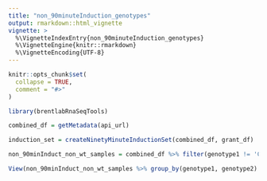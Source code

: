 ```yaml
---
title: "non_90minuteInduction_genotypes"
output: rmarkdown::html_vignette
vignette: >
  %\VignetteIndexEntry{non_90minuteInduction_genotypes}
  %\VignetteEngine{knitr::rmarkdown}
  %\VignetteEncoding{UTF-8}
---
```


```r
knitr::opts_chunk$set(
  collapse = TRUE,
  comment = "#>"
)
```

```r
library(brentlabRnaSeqTools)
```

```r
combined_df = getMetadata(api_url)
```

```r
induction_set = createNinetyMinuteInductionSet(combined_df, grant_df)
```

```r
non_90minInduct_non_wt_samples = combined_df %>% filter(genotype1 != 'CNAG_00000', (!genotype1 %in% induction_set$GENOTYPE1 | !is.na(genotype2)), perturbation1 != 'geneSwap')
```

```r
View(non_90minInduct_non_wt_samples %>% group_by(genotype1, genotype2) %>% tally())
```

